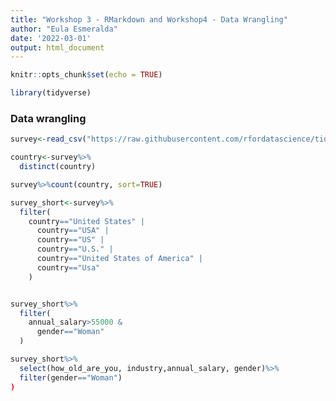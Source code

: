 ```yaml
---
title: "Workshop 3 - RMarkdown and Workshop4 - Data Wrangling"
author: "Eula Esmeralda"
date: '2022-03-01'
output: html_document
---
```


```r
knitr::opts_chunk$set(echo = TRUE)

library(tidyverse)
``` 

### Data wrangling

```r
survey<-read_csv("https://raw.githubusercontent.com/rfordatascience/tidytuesday/master/data/2021/2021-05-18/survey.csv")

country<-survey%>%
  distinct(country)

survey%>%count(country, sort=TRUE)

survey_short<-survey%>%
  filter(
    country=="United States" | 
      country=="USA" |
      country=="US" |
      country=="U.S." |
      country=="United States of America" |
      country=="Usa" 
    )


survey_short%>%
  filter(
    annual_salary>55000 & 
      gender=="Woman"
  )

survey_short%>%
  select(how_old_are_you, industry,annual_salary, gender)%>%
  filter(gender=="Woman")
)
```


